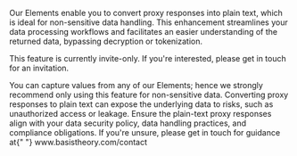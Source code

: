 
Our Elements enable you to convert proxy responses into plain text, which is ideal for non-sensitive data handling. This enhancement streamlines your data processing workflows and facilitates an easier understanding of the returned data, bypassing decryption or tokenization.

This feature is currently invite-only. If you're interested, please <Link to="https://basistheory.com/contact" target="_blank<">get in touch</Link> for an invitation.

<Alert type={Alerts.WARNING}>
  You can capture values from any of our Elements; hence we strongly recommend only using this feature for non-sensitive data. Converting proxy responses to plain text can expose the underlying data to risks, such as unauthorized access or leakage. Ensure the plain-text proxy responses align with your data security policy, data handling practices, and compliance obligations. If you're unsure, please get in touch for guidance at{" "}
  <Link href="https://www.basistheory.com/contact" target="_blank">
    www.basistheory.com/contact
  </Link>
</Alert>
